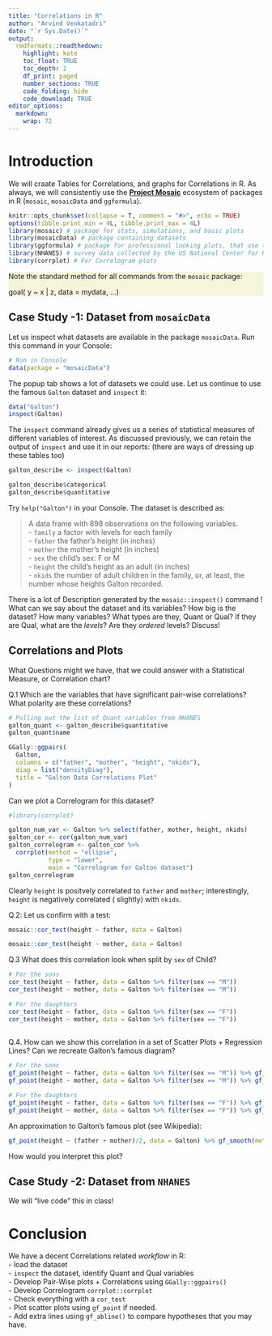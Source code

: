 ```yaml
---
title: "Correlations in R"
author: "Arvind Venkatadri"
date: "`r Sys.Date()`"
output:
  rmdformats::readthedown:
    highlight: kate
    toc_float: TRUE
    toc_depth: 2
    df_print: paged
    number_sections: TRUE
    code_folding: hide
    code_download: TRUE
editor_options: 
  markdown: 
    wrap: 72
---
```


# Introduction

We will craate Tables for Correlations, and graphs for Correlations in R. As always, we will consistently use the [**Project Mosaic**](https://mosaic-web.org) ecosystem of packages in R (`mosaic`, `mosaicData` and `ggformula`). 

```r
knitr::opts_chunk$set(collapse = T, comment = "#>", echo = TRUE)
options(tibble.print_min = 4L, tibble.print_max = 4L)
library(mosaic) # package for stats, simulations, and basic plots
library(mosaicData) # package containing datasets
library(ggformula) # package for professional looking plots, that use the formula interface from mosaic
library(NHANES) # survey data collected by the US National Center for Health Statistics (NCHS)
library(corrplot) # For Correlogram plots

```


::: {#note .illustration style="background: beige"}
Note the standard method for all commands from the `mosaic` package:

goal( y \~ x \| z, data = mydata, ...)
:::


## Case Study -1: Dataset from `mosaicData`

Let us inspect what datasets are available in the package `mosaicData`. Run this command in your Console:

```r
# Run in Console
data(package = "mosaicData")

```

The popup tab shows a lot of datasets we could use. Let us continue to use the famous `Galton` dataset and `inspect` it:

```r
data("Galton")
inspect(Galton)

```
The `inspect` command already gives us a series of statistical measures of different variables of interest. As discussed previously, we can retain the output of `inspect` and use it in our reports: (there are ways of dressing up these tables too)

```r

galton_describe <- inspect(Galton)

galton_describe$categorical
galton_describe$quantitative

```



Try `help("Galton")` in your Console. The dataset is described as:

> A data frame with 898 observations on the following variables.  
- `family` a factor with levels for each family  
- `father` the father's height (in inches)  
- `mother` the mother's height (in inches)  
- `sex` the child's sex: F or M  
- `height` the child's height as an adult (in inches)  
- `nkids` the number of adult children in the family, or, at least, the number whose heights Galton recorded.  

There is a lot of Description generated by the `mosaic::inspect()` command ! 
What can we say about the dataset and its variables? How big is the dataset? How many variables? What types are they, Quant or Qual? If they are Qual, what are the *levels*? Are they *ordered* levels? Discuss!


## Correlations and Plots

What Questions might we have, that we could answer with a Statistical Measure, or Correlation chart?

Q.1 Which are the variables that have significant pair-wise correlations? What polarity are these correlations?

```r


# Pulling out the list of Quant variables from NHANES
galton_quant <- galton_describe$quantitative
galton_quant$name

GGally::ggpairs(
  Galton,
  columns = c("father", "mother", "height", "nkids"),
  diag = list("densityDiag"),
  title = "Galton Data Correlations Plot"
)

```
Can we plot a Correlogram for this dataset?

```r
#library(corrplot)

galton_num_var <- Galton %>% select(father, mother, height, nkids)
galton_cor <- cor(galton_num_var)
galton_correlogram <- galton_cor %>%
  corrplot(method = "ellipse",
           type = "lower",
           main = "Correlogram for Galton dataset")
galton_correlogram

```

Clearly `height` is positvely correlated to `father` and `mother`; interestingly, `height` is negatively correlated ( slightly) with `nkids`. 

Q.2: Let us confirm with a test:

```r
mosaic::cor_test(height ~ father, data = Galton)
```

```r
mosaic::cor_test(height ~ mother, data = Galton)
```
Q.3 What does this correlation look when split by `sex` of Child?
```r

# For the sons
cor_test(height ~ father, data = Galton %>% filter(sex == "M"))
cor_test(height ~ mother, data = Galton %>% filter(sex == "M"))

# For the daughters
cor_test(height ~ father, data = Galton %>% filter(sex == "F"))
cor_test(height ~ mother, data = Galton %>% filter(sex == "F"))
         
```

Q.4. How can we show this correlation in a set of Scatter Plots + Regression Lines? Can we recreate Galton's famous diagram?

```r
# For the sons
gf_point(height ~ father, data = Galton %>% filter(sex == "M")) %>% gf_smooth(method = "lm")
gf_point(height ~ mother, data = Galton %>% filter(sex == "M")) %>% gf_smooth(method = "lm")

# For the daughters
gf_point(height ~ father, data = Galton %>% filter(sex == "F")) %>% gf_smooth(method = "lm")
gf_point(height ~ mother, data = Galton %>% filter(sex == "F")) %>% gf_smooth(method = "lm")
```
An approximation to Galton's famous plot (see Wikipedia):
```r
gf_point(height ~ (father + mother)/2, data = Galton) %>% gf_smooth(method = "lm") %>% gf_density_2d(n = 8) %>% gf_abline(slope = 1)
```
How would you interpret this plot?

## Case Study -2: Dataset from `NHANES`
We will "live code" this in class!




# Conclusion
We have a decent Correlations related *workflow* in R:  
- load the dataset  
- `inspect` the dataset, identify Quant and Qual variables  
- Develop Pair-Wise plots + Correlations using `GGally::ggpairs()`  
- Develop Correlogram `corrplot::corrplot`  
- Check everything with a `cor_test`  
- Plot scatter plots using `gf_point` if needed.   
- Add extra lines using `gf_abline()` to compare hypotheses that you may have.




